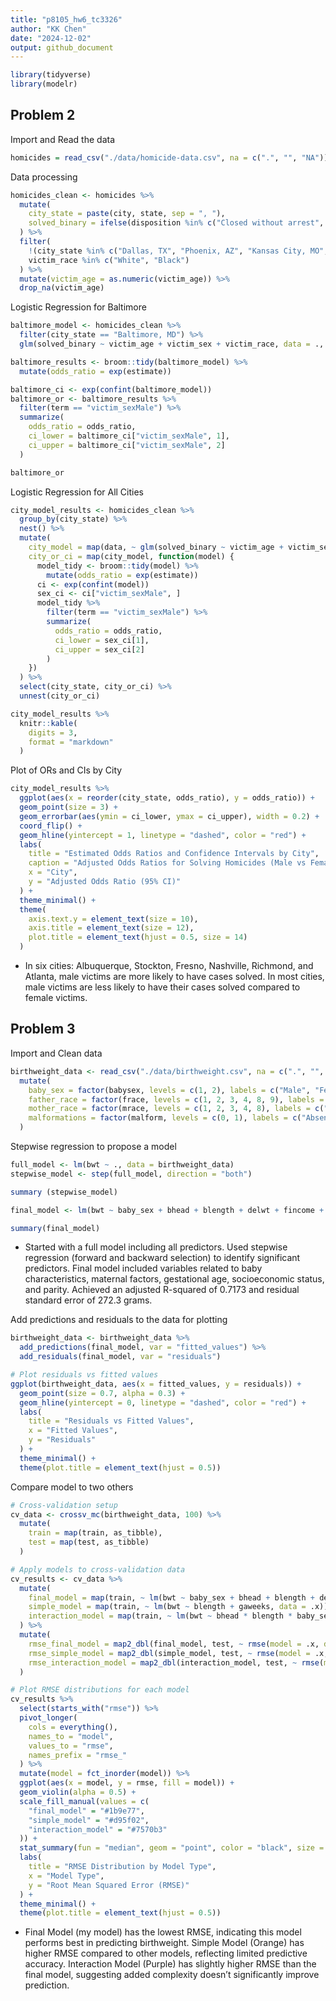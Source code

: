 ```yaml
---
title: "p8105_hw6_tc3326"
author: "KK Chen"
date: "2024-12-02"
output: github_document
---
```


```r
library(tidyverse)
library(modelr)
```

## Problem 2 
Import and Read the data
```r
homicides = read_csv("./data/homicide-data.csv", na = c(".", "", "NA"))
```

Data processing
```r
homicides_clean <- homicides %>%
  mutate(
    city_state = paste(city, state, sep = ", "),
    solved_binary = ifelse(disposition %in% c("Closed without arrest", "Open/No arrest"), 0, 1)
  ) %>%
  filter(
    !(city_state %in% c("Dallas, TX", "Phoenix, AZ", "Kansas City, MO", "Tulsa, AL")),
    victim_race %in% c("White", "Black")
  ) %>%
  mutate(victim_age = as.numeric(victim_age)) %>%
  drop_na(victim_age)
```

Logistic Regression for Baltimore
```r
baltimore_model <- homicides_clean %>%
  filter(city_state == "Baltimore, MD") %>%
  glm(solved_binary ~ victim_age + victim_sex + victim_race, data = ., family = binomial)

baltimore_results <- broom::tidy(baltimore_model) %>%
  mutate(odds_ratio = exp(estimate))

baltimore_ci <- exp(confint(baltimore_model))
baltimore_or <- baltimore_results %>%
  filter(term == "victim_sexMale") %>%
  summarize(
    odds_ratio = odds_ratio,
    ci_lower = baltimore_ci["victim_sexMale", 1],
    ci_upper = baltimore_ci["victim_sexMale", 2]
  )

baltimore_or
```

Logistic Regression for All Cities
```r
city_model_results <- homicides_clean %>%
  group_by(city_state) %>%
  nest() %>%
  mutate(
    city_model = map(data, ~ glm(solved_binary ~ victim_age + victim_sex + victim_race, data = ., family = binomial)),
    city_or_ci = map(city_model, function(model) {
      model_tidy <- broom::tidy(model) %>%
        mutate(odds_ratio = exp(estimate))
      ci <- exp(confint(model))
      sex_ci <- ci["victim_sexMale", ]
      model_tidy %>%
        filter(term == "victim_sexMale") %>%
        summarize(
          odds_ratio = odds_ratio,
          ci_lower = sex_ci[1],
          ci_upper = sex_ci[2]
        )
    })
  ) %>%
  select(city_state, city_or_ci) %>%
  unnest(city_or_ci)

city_model_results %>%
  knitr::kable(
    digits = 3,
    format = "markdown"
  )
```

Plot of ORs and CIs by City
```r
city_model_results %>%
  ggplot(aes(x = reorder(city_state, odds_ratio), y = odds_ratio)) +
  geom_point(size = 3) +
  geom_errorbar(aes(ymin = ci_lower, ymax = ci_upper), width = 0.2) +
  coord_flip() +
  geom_hline(yintercept = 1, linetype = "dashed", color = "red") +
  labs(
    title = "Estimated Odds Ratios and Confidence Intervals by City",
    caption = "Adjusted Odds Ratios for Solving Homicides (Male vs Female Victims)",
    x = "City",
    y = "Adjusted Odds Ratio (95% CI)"
  ) +
  theme_minimal() +
  theme(
    axis.text.y = element_text(size = 10),
    axis.title = element_text(size = 12),
    plot.title = element_text(hjust = 0.5, size = 14)
  )
```

* In six cities: Albuquerque, Stockton, Fresno, Nashville, Richmond, and 
Atlanta, male victims are more likely to have cases solved. In most cities, male victims are less likely to have their cases solved compared to female victims. 

## Problem 3
Import and Clean data
```r
birthweight_data <- read_csv("./data/birthweight.csv", na = c(".", "", "NA")) %>%
  mutate(
    baby_sex = factor(babysex, levels = c(1, 2), labels = c("Male", "Female")),
    father_race = factor(frace, levels = c(1, 2, 3, 4, 8, 9), labels = c("White", "Black", "Asian", "Puerto Rican", "Other", "Unknown")),
    mother_race = factor(mrace, levels = c(1, 2, 3, 4, 8), labels = c("White", "Black", "Asian", "Puerto Rican", "Other")),
    malformations = factor(malform, levels = c(0, 1), labels = c("Absent", "Present"))
  )
```

Stepwise regression to propose a model
```r
full_model <- lm(bwt ~ ., data = birthweight_data)
stepwise_model <- step(full_model, direction = "both")

summary (stepwise_model)

final_model <- lm(bwt ~ baby_sex + bhead + blength + delwt + fincome + gaweeks + mheight + mother_race + parity + ppwt + smoken, data = birthweight_data)

summary(final_model)
```

* Started with a full model including all predictors. Used stepwise regression (forward and backward selection) to identify significant predictors. Final model included variables related to baby characteristics, maternal factors, gestational age, socioeconomic status, and parity. Achieved an adjusted R-squared of 0.7173 and residual standard error of 272.3 grams.

Add predictions and residuals to the data for plotting
```r
birthweight_data <- birthweight_data %>%
  add_predictions(final_model, var = "fitted_values") %>%
  add_residuals(final_model, var = "residuals")

# Plot residuals vs fitted values
ggplot(birthweight_data, aes(x = fitted_values, y = residuals)) +
  geom_point(size = 0.7, alpha = 0.3) +
  geom_hline(yintercept = 0, linetype = "dashed", color = "red") +
  labs(
    title = "Residuals vs Fitted Values",
    x = "Fitted Values",
    y = "Residuals"
  ) +
  theme_minimal() +
  theme(plot.title = element_text(hjust = 0.5))
```

Compare model to two others
```r
# Cross-validation setup
cv_data <- crossv_mc(birthweight_data, 100) %>%
  mutate(
    train = map(train, as_tibble),
    test = map(test, as_tibble)
  )

# Apply models to cross-validation data
cv_results <- cv_data %>%
  mutate(
    final_model = map(train, ~ lm(bwt ~ baby_sex + bhead + blength + delwt + fincome + gaweeks + mheight + mother_race + parity + ppwt + smoken, data = .x)),
    simple_model = map(train, ~ lm(bwt ~ blength + gaweeks, data = .x)),
    interaction_model = map(train, ~ lm(bwt ~ bhead * blength * baby_sex, data = .x))
  ) %>%
  mutate(
    rmse_final_model = map2_dbl(final_model, test, ~ rmse(model = .x, data = .y)),
    rmse_simple_model = map2_dbl(simple_model, test, ~ rmse(model = .x, data = .y)),
    rmse_interaction_model = map2_dbl(interaction_model, test, ~ rmse(model = .x, data = .y))
  )

# Plot RMSE distributions for each model
cv_results %>%
  select(starts_with("rmse")) %>%
  pivot_longer(
    cols = everything(),
    names_to = "model",
    values_to = "rmse",
    names_prefix = "rmse_"
  ) %>%
  mutate(model = fct_inorder(model)) %>%
  ggplot(aes(x = model, y = rmse, fill = model)) +
  geom_violin(alpha = 0.5) +
  scale_fill_manual(values = c(
    "final_model" = "#1b9e77",
    "simple_model" = "#d95f02",
    "interaction_model" = "#7570b3"
  )) +
  stat_summary(fun = "median", geom = "point", color = "black", size = 1, shape = 18) +
  labs(
    title = "RMSE Distribution by Model Type",
    x = "Model Type",
    y = "Root Mean Squared Error (RMSE)"
  ) +
  theme_minimal() +
  theme(plot.title = element_text(hjust = 0.5))
```

* Final Model (my model) has the lowest RMSE, indicating this model performs best in predicting birthweight. Simple Model (Orange) has higher RMSE compared to other models, reflecting limited predictive accuracy. Interaction Model (Purple) has slightly higher RMSE than the final model, suggesting added complexity doesn't significantly improve prediction.




